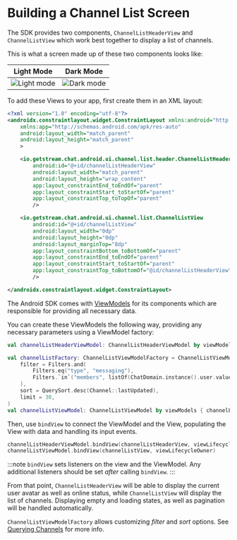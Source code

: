 # Building a Channel List Screen

The SDK provides two components, `ChannelListHeaderView` and `ChannelListView` which work best together to display a list of channels.

This is what a screen made up of these two components looks like:

| Light Mode | Dark Mode |
| --- | --- |
|![Light mode](../../assets/channel_list_view_light.png)|![Dark mode](../../assets/channel_list_view_dark.png)|

To add these Views to your app, first create them in an XML layout:

```xml
<?xml version="1.0" encoding="utf-8"?>
<androidx.constraintlayout.widget.ConstraintLayout xmlns:android="http://schemas.android.com/apk/res/android"
    xmlns:app="http://schemas.android.com/apk/res-auto"
    android:layout_width="match_parent"
    android:layout_height="match_parent"
    >

    <io.getstream.chat.android.ui.channel.list.header.ChannelListHeaderView
        android:id="@+id/channelListHeaderView"
        android:layout_width="match_parent"
        android:layout_height="wrap_content"
        app:layout_constraintEnd_toEndOf="parent"
        app:layout_constraintStart_toStartOf="parent"
        app:layout_constraintTop_toTopOf="parent"
        />

    <io.getstream.chat.android.ui.channel.list.ChannelListView
        android:id="@+id/channelListView"
        android:layout_width="0dp"
        android:layout_height="0dp"
        android:layout_marginTop="8dp"
        app:layout_constraintBottom_toBottomOf="parent"
        app:layout_constraintEnd_toEndOf="parent"
        app:layout_constraintStart_toStartOf="parent"
        app:layout_constraintTop_toBottomOf="@id/channelListHeaderView"
        />

</androidx.constraintlayout.widget.ConstraintLayout>
```

The Android SDK comes with [ViewModels](../01-overview.mdx#viewmodels) for its components which are responsible for providing all necessary data.

You can create these ViewModels the following way, providing any necessary parameters using a ViewModel factory:

```kotlin
val channelListHeaderViewModel: ChannelListHeaderViewModel by viewModels()

val channelListFactory: ChannelListViewModelFactory = ChannelListViewModelFactory(
    filter = Filters.and(
        Filters.eq("type", "messaging"),
        Filters.`in`("members", listOf(ChatDomain.instance().user.value!!.id)),
    ),
    sort = QuerySort.desc(Channel::lastUpdated),
    limit = 30,
)
val channelListViewModel: ChannelListViewModel by viewModels { channelListFactory }
```

Then, use `bindView` to connect the ViewModel and the View, populating the View with data and handling its input events.

```kotlin
channelListHeaderViewModel.bindView(channelListHeaderView, viewLifecycleOwner)
channelListViewModel.bindView(channelListView, viewLifecycleOwner)
```

:::note
`bindView` sets listeners on the view and the ViewModel. Any additional listeners should be set _after_ calling `bindView`.
:::

From that point, `ChannelListHeaderView` will be able to display the current user avatar as well as online status, while `ChannelListView` will display the list of channels. Displaying empty and loading states, as well as pagination will be handled automatically.

`ChannelListViewModelFactory` allows customizing _filter_ and _sort_ options. See [Querying Channels](https://getstream.io/chat/docs/android/query_channels/?language=kotlin) for more info.
